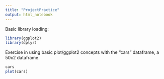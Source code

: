 ---
title: "ProjectPractice"
output: html_notebook
---

Basic library loading: 

```{r}
library(ggplot2)
library(dplyr)
```

Exercise in using basic plot/ggplot2 concepts with the "cars" dataframe, a 50x2 dataframe.

```{r}
cars
plot(cars)
```

